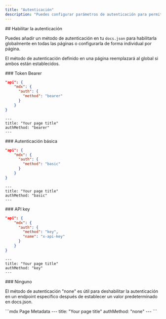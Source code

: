```yaml
---
title: "Autenticación"
description: "Puedes configurar parámetros de autenticación para permitir que los usuarios usen sus keys de API reales."
---
```




<div id="enabling-authentication">
  ## Habilitar la autenticación
</div>

Puedes añadir un método de autenticación en tu `docs.json` para habilitarla globalmente en todas las páginas o configurarla de forma individual por página.

El método de autenticación definido en una página reemplazará al global si ambos están establecidos.

<div id="bearer-token">
  ### Token Bearer
</div>

<CodeGroup>

```json docs.json
"api": {
    "mdx": {
      "auth": {
        "method": "bearer"
      }
    }
}
```

```mdx Page Metadata
---
title: "Your page title"
authMethod: "bearer"
---
```

</CodeGroup>

<div id="basic-authentication">
  ### Autenticación básica
</div>

<CodeGroup>

```json docs.json
"api": {
    "mdx": {
      "auth": {
        "method": "basic"
      }
    }
}
```

```mdx Page Metadata
---
title: "Your page title"
authMethod: "basic"
---
```

</CodeGroup>

<div id="api-key">
  ### API key
</div>

<CodeGroup>

```json docs.json
"api": {
    "mdx": {
      "auth": {
        "method": "key",
        "name": "x-api-key"
      }
    }
}
```

```mdx Page Metadata
---
title: "Your page title"
authMethod: "key"
---
```

</CodeGroup>

<div id="none">
  ### Ninguno
</div>

El método de autenticación "none" es útil para deshabilitar la autenticación en un endpoint específico después de establecer un valor predeterminado en docs.json.

<CodeGroup>
```mdx Page Metadata
---
title: "Your page title"
authMethod: "none"
---
```
</CodeGroup>

